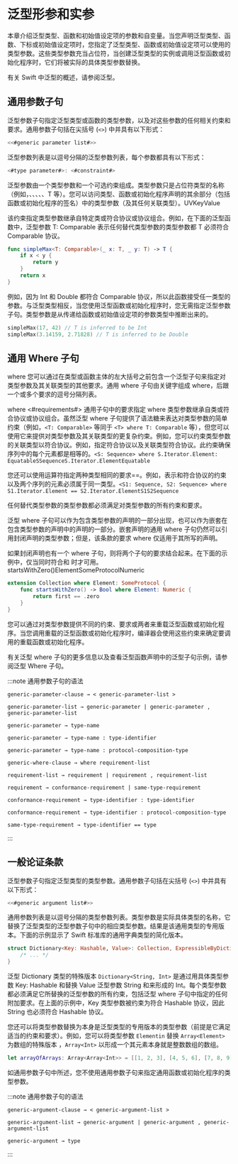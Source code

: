 # 泛型形参和实参

<DocCaution />

<OriginalLink
  title="概括声明以抽象出具体类型"
  value="https://docs.swift.org/swift-book/documentation/the-swift-programming-language/genericparametersandarguments"
/>

本章介绍泛型类型、函数和初始值设定项的参数和自变量。当您声明泛型类型、函数、下标或初始值设定项时，您指定了泛型类型、函数或初始值设定项可以使用的类型参数。这些类型参数充当占位符，当创建泛型类型的实例或调用泛型函数或初始化程序时，它们将被实际的具体类型参数替换。

有关 Swift 中泛型的概述，请参阅泛型。

## 通用参数子句

泛型参数子句指定泛型类型或函数的类型参数，以及对这些参数的任何相关约束和要求。通用参数子句括在尖括号 (`<>`) 中并具有以下形式：

```swift
<<#generic parameter list#>>
```

泛型参数列表是以逗号分隔的泛型参数列表，每个参数都具有以下形式：

```swift
<#type parameter#>: <#constraint#>
```

泛型参数由一个类型参数和一个可选约束组成。类型参数只是占位符类型的名称（例如，、、、、、T 等）。您可以访问类型、函数或初始化程序声明的其余部分（包括函数或初始化程序的签名）中的类型参数（及其任何关联类型）。UVKeyValue

该约束指定类型参数继承自特定类或符合协议或协议组合。例如，在下面的泛型函数中，泛型参数 T: Comparable 表示任何替代类型参数的类型参数都 T 必须符合 Comparable 协议。

```swift
func simpleMax<T: Comparable>(_ x: T, _ y: T) -> T {
    if x < y {
        return y
    }
    return x
}
```

例如，因为 Int 和 Double 都符合 Comparable 协议，所以此函数接受任一类型的参数。与泛型类型相反，当您使用泛型函数或初始化程序时，您无需指定泛型参数子句。类型参数是从传递给函数或初始值设定项的参数类型中推断出来的。

```swift
simpleMax(17, 42) // T is inferred to be Int
simpleMax(3.14159, 2.71828) // T is inferred to be Double
```

## 通用 Where 子句

where 您可以通过在类型或函数主体的左大括号之前包含一个泛型子句来指定对类型参数及其关联类型的其他要求。通用 where 子句由关键字组成 where，后跟一个或多个要求的逗号分隔列表。

where <#requirements#>
通用子句中的要求指定 where 类型参数继承自类或符合协议或协议组合。虽然泛型 where 子句提供了语法糖来表达对类型参数的简单约束（例如，`<T: Comparable>` 等同于 `<T> where T: Comparable` 等），但您可以使用它来提供对类型参数及其关联类型的更复杂约束。例如，您可以约束类型参数的关联类型以符合协议。例如，指定符合协议以及关联类型符合协议。此约束确保序列中的每个元素都是相等的。`<S: Sequence> where S.Iterator.Element: EquatableSSequenceS.Iterator.ElementEquatable`

您还可以使用运算符指定两种类型相同的要求==。例如，表示和符合协议的约束以及两个序列的元素必须属于同一类型。`<S1: Sequence, S2: Sequence> where S1.Iterator.Element == S2.Iterator.ElementS1S2Sequence`

任何替代类型参数的类型参数都必须满足对类型参数的所有约束和要求。

泛型 where 子句可以作为包含类型参数的声明的一部分出现，也可以作为嵌套在包含类型参数的声明中的声明的一部分。嵌套声明的通用 where 子句仍然可以引用封闭声明的类型参数；但是，该条款的要求 where 仅适用于其所写的声明。

如果封闭声明也有一个 where 子句，则将两个子句的要求结合起来。在下面的示例中，仅当同时符合和 时才可用。startsWithZero()ElementSomeProtocolNumeric

```swift
extension Collection where Element: SomeProtocol {
    func startsWithZero() -> Bool where Element: Numeric {
        return first == .zero
    }
}
```

您可以通过对类型参数提供不同的约束、要求或两者来重载泛型函数或初始化程序。当您调用重载的泛型函数或初始化程序时，编译器会使用这些约束来确定要调用的重载函数或初始化程序。

有关泛型 where 子句的更多信息以及查看泛型函数声明中的泛型子句示例，请参阅泛型 Where 子句。

:::note 通用参数子句的语法

```
generic-parameter-clause → < generic-parameter-list >

generic-parameter-list → generic-parameter | generic-parameter , generic-parameter-list

generic-parameter → type-name

generic-parameter → type-name : type-identifier

generic-parameter → type-name : protocol-composition-type

generic-where-clause → where requirement-list

requirement-list → requirement | requirement , requirement-list

requirement → conformance-requirement | same-type-requirement

conformance-requirement → type-identifier : type-identifier

conformance-requirement → type-identifier : protocol-composition-type

same-type-requirement → type-identifier == type
```

:::

## 一般论证条款

泛型参数子句指定泛型类型的类型参数。通用参数子句括在尖括号 (`<>`) 中并具有以下形式：

```swift
<<#generic argument list#>>
```

通用参数列表是以逗号分隔的类型参数列表。类型参数是实际具体类型的名称，它替换了泛型类型的泛型参数子句中的相应类型参数。结果是该通用类型的专用版本。下面的示例显示了 Swift 标准库的通用字典类型的简化版本。

```swift
struct Dictionary<Key: Hashable, Value>: Collection, ExpressibleByDictionaryLiteral {
    /* ... */
}
```

泛型 Dictionary 类型的特殊版本 `Dictionary<String, Int>` 是通过用具体类型参数 Key: Hashable 和替换 Value 泛型参数 String 和来形成的 Int。每个类型参数都必须满足它所替换的泛型参数的所有约束，包括泛型 where 子句中指定的任何附加要求。在上面的示例中，Key 类型参数被约束为符合 Hashable 协议，因此 String 也必须符合 Hashable 协议。

您还可以将类型参数替换为本身是泛型类型的专用版本的类型参数（前提是它满足适当的约束和要求）。例如，您可以将类型参数 `Elementin` 替换 `Array<Element>` 为数组的特殊版本 ，`Array<Int>` 以形成一个其元素本身就是整数数组的数组。

```swift
let arrayOfArrays: Array<Array<Int>> = [[1, 2, 3], [4, 5, 6], [7, 8, 9]]
```

如通用参数子句中所述，您不使用通用参数子句来指定通用函数或初始化程序的类型参数。

:::note 通用参数子句的语法

```
generic-argument-clause → < generic-argument-list >

generic-argument-list → generic-argument | generic-argument , generic-argument-list

generic-argument → type
```

:::
